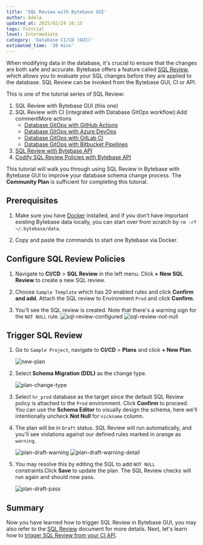 ```yaml
---
title: 'SQL Review with Bytebase GUI'
author: Adela
updated_at: 2025/02/24 16:15
tags: Tutorial
level: Intermediate
category: 'Database CI/CD (GUI)'
estimated_time: '20 mins'
---
```



When modifying data in the database, it's crucial to ensure that the changes are both safe and accurate. Bytebase offers a feature called [SQL Review](/sql-review/overview/), which allows you to evaluate your SQL changes before they are applied to the database. SQL Review can be invoked from the Bytebase GUI, CI or API.

This is one of the tutorial series of SQL Review:

1.  SQL Review with Bytebase GUI (this one)
1.  SQL Review with CI (integrated with Database GitOps workflow):Add commentMore actions
    - [Database GitOps with GitHub Actions](/tutorials/gitops-github-workflow/#step-3-configure-sql-review-in-bytebase)
    - [Database GitOps with Azure DevOps](/tutorials/gitops-azure-devops-workflow/#step-3-configure-sql-review-in-bytebase)
    - [Database GitOps with GitLab CI](/tutorials/gitops-gitlab-workflow/#step-3-configure-sql-review-in-bytebase)
    - [Database GitOps with Bitbucket Pipelines](/tutorials/gitops-bitbucket-workflow/#step-3-configure-sql-review-in-bytebase)
1.  [SQL Review with Bytebase API](/tutorials/sql-review-api/)
1.  [Codify SQL Review Policies with Bytebase API](/tutorials/api-sql-review-policy/)

This tutorial will walk you through using SQL Review in Bytebase with Bytebase GUI to improve your database schema change process. The **Community Plan** is sufficient for completing this tutorial.

## Prerequisites

1. Make sure you have [Docker](https://www.docker.com/) installed, and if you don’t have important existing Bytebase data locally, you can start over from scratch by `rm -rf ~/.bytebase/data`.
1. Copy and paste the commands to start one Bytebase via Docker.

   <TerminalDockerRunVolume />

## Configure SQL Review Policies

1. Navigate to **CI/CD** > **SQL Review** in the left menu. Click **+ New SQL Review** to create a new SQL review.

1. Choose `Sample Template` which has 20 enabled rules and click **Confirm and add**. Attach the SQL review to Environment `Prod` and click **Confirm**.

1. You'll see the SQL review is created. Note that there's a warning sign for the `NOT NULL` rule.
   ![sql-review-configured](/content/docs/tutorials/first-schema-change/bb-sql-review-configured.webp)
   ![sql-review-not-null](/content/docs/tutorials/first-schema-change/bb-sql-review-not-null.webp)

## Trigger SQL Review

1. Go to `Sample Project`, navigate to **CI/CD** > **Plans** and click **+ New Plan**.

   ![new-plan](/content/docs/change-database/plan/bb-new-plan.webp)

1. Select **Schema Migration (DDL)** as the change type.

   ![plan-change-type](/content/docs/change-database/plan/bb-plan-change-type.webp)

1. Select `hr_prod` database as the target since the default SQL Review policy is attached to the `Prod` environment. Click **Confirm** to proceed. You can use the **Schema Editor** to visually design the schema, here we'll intentionally uncheck **Not Null** for `nickname` column.

1. The plan will be in `Draft` status. SQL Review will run automatically, and you'll see violations against our defined rules marked in orange as `warning`.

   ![plan-draft-warning](/content/docs/tutorials/sql-review-gui/bb-plan-draft-warning.webp)
   ![plan-draft-warning-detail](/content/docs/tutorials/sql-review-gui/bb-plan-draft-warning-detail.webp)

1. You may resolve this by editing the SQL to add `NOT NULL` constraints.Click **Save** to update the plan. The SQL Review checks will run again and should now pass.

   ![plan-draft-pass](/content/docs/tutorials/sql-review-gui/bb-plan-draft-pass.webp)

## Summary

Now you have learned how to trigger SQL Review in Bytebase GUI, you may also refer to the [SQL Review](/sql-review/overview) document for more details. Next, let's learn how to [trigger SQL Review from your CI API](/tutorials/sql-review-api/).
